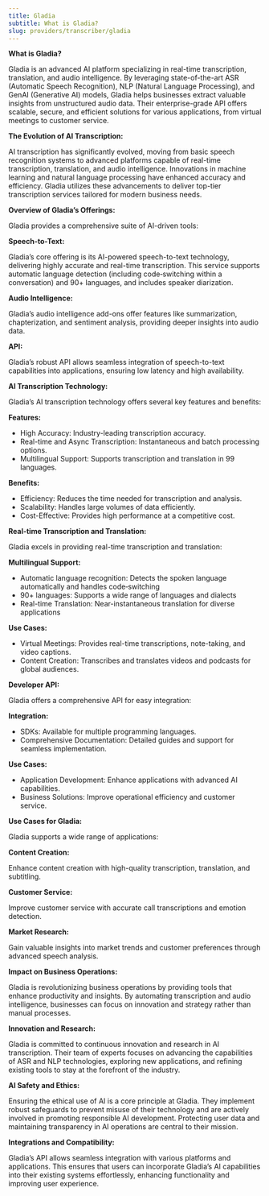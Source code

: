 ```yaml
---
title: Gladia
subtitle: What is Gladia?
slug: providers/transcriber/gladia
---
```



**What is Gladia?**

Gladia is an advanced AI platform specializing in real-time transcription, translation, and audio intelligence. By leveraging state-of-the-art ASR (Automatic Speech Recognition), NLP (Natural Language Processing), and GenAI (Generative AI) models, Gladia helps businesses extract valuable insights from unstructured audio data. Their enterprise-grade API offers scalable, secure, and efficient solutions for various applications, from virtual meetings to customer service.


**The Evolution of AI Transcription:**

AI transcription has significantly evolved, moving from basic speech recognition systems to advanced platforms capable of real-time transcription, translation, and audio intelligence. Innovations in machine learning and natural language processing have enhanced accuracy and efficiency. Gladia utilizes these advancements to deliver top-tier transcription services tailored for modern business needs.

**Overview of Gladia’s Offerings:**

Gladia provides a comprehensive suite of AI-driven tools:


**Speech-to-Text:**

Gladia’s core offering is its AI-powered speech-to-text technology, delivering highly accurate and real-time transcription. This service supports automatic language detection (including code‑switching within a conversation) and 90+ languages, and includes speaker diarization.

**Audio Intelligence:**

Gladia’s audio intelligence add-ons offer features like summarization, chapterization, and sentiment analysis, providing deeper insights into audio data.

**API:**

Gladia’s robust API allows seamless integration of speech-to-text capabilities into applications, ensuring low latency and high availability.

**AI Transcription Technology:**

Gladia’s AI transcription technology offers several key features and benefits:

**Features:**

- High Accuracy: Industry-leading transcription accuracy.
- Real-time and Async Transcription: Instantaneous and batch processing options.
- Multilingual Support: Supports transcription and translation in 99 languages.

**Benefits:**

- Efficiency: Reduces the time needed for transcription and analysis.
- Scalability: Handles large volumes of data efficiently.
- Cost-Effective: Provides high performance at a competitive cost.

**Real-time Transcription and Translation:**

Gladia excels in providing real-time transcription and translation:


**Multilingual Support:**

- Automatic language recognition: Detects the spoken language automatically and handles code‑switching
- 90+ languages: Supports a wide range of languages and dialects
- Real-time Translation: Near-instantaneous translation for diverse applications

**Use Cases:**

- Virtual Meetings: Provides real-time transcriptions, note-taking, and video captions.
- Content Creation: Transcribes and translates videos and podcasts for global audiences.

**Developer API:**

Gladia offers a comprehensive API for easy integration:

**Integration:**

- SDKs: Available for multiple programming languages.
- Comprehensive Documentation: Detailed guides and support for seamless implementation.

**Use Cases:**

- Application Development: Enhance applications with advanced AI capabilities.
- Business Solutions: Improve operational efficiency and customer service.

**Use Cases for Gladia:**

Gladia supports a wide range of applications:

**Content Creation:**

Enhance content creation with high-quality transcription, translation, and subtitling.


**Customer Service:**

Improve customer service with accurate call transcriptions and emotion detection.

**Market Research:**

Gain valuable insights into market trends and customer preferences through advanced speech analysis.

**Impact on Business Operations:**

Gladia is revolutionizing business operations by providing tools that enhance productivity and insights. By automating transcription and audio intelligence, businesses can focus on innovation and strategy rather than manual processes.

**Innovation and Research:**

Gladia is committed to continuous innovation and research in AI transcription. Their team of experts focuses on advancing the capabilities of ASR and NLP technologies, exploring new applications, and refining existing tools to stay at the forefront of the industry.

**AI Safety and Ethics:**

Ensuring the ethical use of AI is a core principle at Gladia. They implement robust safeguards to prevent misuse of their technology and are actively involved in promoting responsible AI development. Protecting user data and maintaining transparency in AI operations are central to their mission.

**Integrations and Compatibility:**

Gladia’s API allows seamless integration with various platforms and applications. This ensures that users can incorporate Gladia’s AI capabilities into their existing systems effortlessly, enhancing functionality and improving user experience.